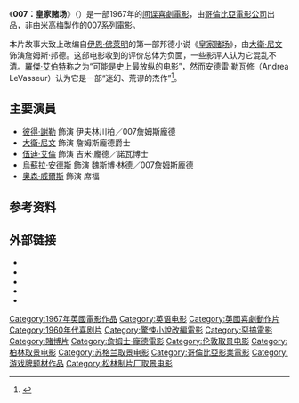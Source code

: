 {{expand|time=2014-05-31T15:32:39+00:00}}
{{noteTA
|T=zh-cn:007：皇家赌场 (1967年电影); zh-tw:皇家夜總會 (1967年电影); zh-hk:鐵金剛橫掃皇家賭場;
|1=zh-cn:007：皇家赌场; zh-tw:皇家夜總會; zh-hk:鐵金剛橫掃皇家賭場;
|G1=James Bond
|G2=Show
|G3=Movie
}}
{{Infobox film
| name = 鐵金剛橫掃皇家賭場
| original_name = Casino Royale
| image = 
| border = yes
| caption = 
| starring = [[彼得·謝勒|彼得·謝勒]]<br />[[Ursula_Andress|Ursula Andress]]<br />[[大衛·尼文|大衛·尼文]]<br />[[伍迪·艾伦|伍迪·艾伦]]<br />[[Joanna_Pettet|Joanna Pettet]]<br />[[Orson_Welles|Orson Welles]]<br />[[Daliah_Lavi|Daliah Lavi]]
| based on = {{based on|[[皇家赌场_(小说)|皇家赌场]]|[[伊恩·佛萊明|伊恩·佛萊明]]}}
| screenplay = [[Wolf_Mankowitz|Wolf Mankowitz]]<br />John Law<br />Michael Sayers
| director = [[Ken_Hughes|Ken Hughes]]<br />[[John_Huston|John Huston]]<br />[[Joseph_McGrath_(film_director)|Joseph McGrath]]<br />[[Robert_Parrish|Robert Parrish]]<br />[[Val_Guest|Val Guest]]<br />[[Richard_Talmadge|Richard Talmadge]] (uncredited)
| producer = [[Charles_K._Feldman|Charles K. Feldman]]<br />[[Jerry_Bresler|Jerry Bresler]]
| cinematography = [[Jack_Hildyard|Jack Hildyard]], [[British_Society_of_Cinematographers|BSC]]<br />[[Nicolas_Roeg|Nicolas Roeg]], BSC<br />John Wilcox, BSC
| music = [[Burt_Bacharach|Burt Bacharach]]
| editing = [[Bill_Lenny|Bill Lenny]]
| distributor = [[哥倫比亞電影公司|哥倫比亞電影公司]]
| released = 1967年4月13日
| runtime = 131分钟
| country = {{英国}}
| language = 英语
| budget = $1千2百万
| gross = $4千1百74万
}}

《'''007：皇家赌场'''》（{{lang-en|''Casino Royale''}}）是一部1967年的[[间谍片|间谍]][[喜劇電影|喜劇電影]]，由[[哥倫比亞電影公司|哥倫比亞電影公司]]出品，非由[[米高梅|米高梅]]製作的[[詹姆斯·邦德系列电影|007系列電影]]。

本片故事大致上改编自[[伊恩·佛萊明|伊恩·佛萊明]]的第一部邦德小说《[[皇家赌场_(小说)|皇家赌场]]》，由[[大衛·尼文|大衛·尼文]]饰演詹姆斯·邦德。这部电影收到的评价总体为负面，一些影评人认为它混乱不清。[[羅傑·艾伯特|羅傑·艾伯特]]称之为“可能是史上最放纵的电影”，然而安德雷·勒瓦修（Andrea LeVasseur）认为它是一部“迷幻、荒谬的杰作”<ref name = "allmovie.com">{{cite web|last=Blaise|first=Judd|url=http://www.allmovie.com/movie/casino-royale-v8522|title=Casino Royale > Overview|publisher=AllMovie|accessdate=19 September 2010|archive-date=2012-05-07|archive-url=https://web.archive.org/web/20120507020311/http://www.allmovie.com/movie/casino-royale-v8522|dead-url=no}}</ref>。

== 主要演員 ==
* [[彼得·謝勒|彼得·謝勒]] 飾演 伊夫林川柏／007詹姆斯龐德
* [[大衛·尼文|大衛·尼文]] 飾演 詹姆斯龐德爵士
* [[伍迪·艾倫|伍迪·艾倫]] 飾演 吉米·龐德／諾瓦博士
* [[烏蘇拉·安德斯|烏蘇拉·安德斯]] 飾演 魏斯博·林德／007詹姆斯龐德
* [[奧森·威爾斯|奧森·威爾斯]] 飾演 席福

== 参考资料 ==
{{Reflist}}

== 外部链接 ==
* {{IMDb title |0061452|Casino Royale}}
* {{rotten-tomatoes|id=1003722-casino_royale|title=Casino Royale}}
* {{mojo title|id=casinoroyale67|title=Casino Royale}}
* {{amg title|id=8522|title=Casino Royale}}
* {{douban|title=007别传之皇家夜总会}}

{{James_Bonds_Films}}

{{DEFAULTSORT:Casino Royale (1967 Film)}}
[[Category:1967年英國電影作品|Category:1967年英國電影作品]]
[[Category:英语电影|Category:英语电影]]
[[Category:英國喜劇動作片|Category:英國喜劇動作片]]
[[Category:1960年代喜剧片|Category:1960年代喜剧片]]
[[Category:驚悚小說改編電影|Category:驚悚小說改編電影]]
[[Category:惡搞電影|Category:惡搞電影]]
[[Category:賭博片|Category:賭博片]]
[[Category:詹姆士·龐德電影|Category:詹姆士·龐德電影]]
[[Category:伦敦取景电影|Category:伦敦取景电影]]
[[Category:柏林取景电影|Category:柏林取景电影]]
[[Category:苏格兰取景电影|Category:苏格兰取景电影]]
[[Category:哥倫比亞影業電影|Category:哥倫比亞影業電影]]
[[Category:游戏牌题材作品|Category:游戏牌题材作品]]
[[Category:松林制片厂取景电影|Category:松林制片厂取景电影]]